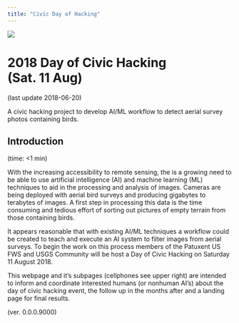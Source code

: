 ```yaml
---
title: "Civic Day of Hacking" 
---
```

![](AvianNet_logo.png)
 
# 2018 Day of Civic Hacking <br> (Sat. 11 Aug)
(last update 2018-06-20)

A civic hacking project to develop AI/ML workflow to detect aerial survey photos containing birds.

## Introduction 

(time: <1 min)

With the increasing accessibility to remote sensing, the is a growing need to be able to use artificial intelligence (AI) and machine learning (ML) techniques to aid in the processing and analysis of images. Cameras are being deployed with aerial bird surveys and producing gigabytes to terabytes of images. A first step in processing this data is the time consuming and tedious effort of sorting out pictures of empty terrain from those containing birds.

It appears reasonable that with existing AI/ML techniques a workflow could be created to teach and execute an AI system to filter images from aerial surveys. To begin the work on this process members of the Patuxent US FWS and USGS Community will be host a Day of Civic Hacking on Saturday 11 August 2018.

This webpage and it’s subpages (cellphones see upper right) are intended to inform and coordinate interested humans (or nonhuman AI’s) about the day of civic hacking event, the follow up in the months after and a landing page for final results.

(ver. 0.0.0.9000)
